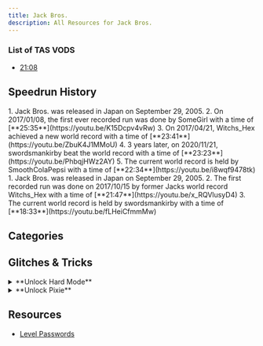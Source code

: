 ```yaml
---
title: Jack Bros.
description: All Resources for Jack Bros.
---
```



<DocsHero 
    content="Jack Bros. is a game released for the Virtual Boy in 1995. The game is played in an overhead style similar to the Gauntlet series."
    srcUrl={jackBrosCover}
    alt="Jack Bros. Cover"
/>

### List of TAS VODS
- [21:08](https://youtu.be/yguaX8mao8Y?si=bPWpr5GVectWd2O8)

<LinkCard title="Leaderboards" href="https://www.speedrun.com/jackbros" description="See all the submitted runs on Speedrun.com"/>

## Speedrun History

<Tabs>
<TabItem label="Beat the Game - Jacks">
<Steps>
1. Jack Bros. was released in Japan on September 29, 2005.
2. On 2017/01/08, the first ever recorded run was done by SomeGirl with a time of [**25:35**](https://youtu.be/K15Dcpv4vRw)
3. On 2017/04/21, Witchs_Hex achieved a new world record with a time of [**23:41**](https://youtu.be/ZbuK4J1MMoU)
4. 3 years later, on 2020/11/21, swordsmankirby beat the world record with a time of [**23:23**](https://youtu.be/PhbqjHWz2AY)
5. The current world record is held by SmoothColaPepsi with a time of [**22:34**](https://youtu.be/i8wqf9478tk)
</Steps>
</TabItem>

<TabItem label="Beat the Game - Pixie">
1. Jack Bros. was released in Japan on September 29, 2005.
2. The first recorded run was done on 2017/10/15 by former Jacks world record Witchs_Hex with a time of [**21:47**](https://youtu.be/x_RQVlusyD4)
3. The current world record is held by swordsmankirby with a time of [**18:33**](https://youtu.be/fLHeiCfmmMw)
</TabItem>
</Tabs>

## Categories
<CardGrid>
    <Card title="Beat the Game - Jacks"></Card>
    <Card title="Beat the Game - Pixie"></Card>
    <Card title="Hard Mode - Jacks"></Card>
    <Card title="Hard Mode - Pixie"></Card>
</CardGrid>

## Glitches & Tricks
<details>
<summary>**Unlock Hard Mode**</summary>
At the title screen use the left control pad to press Right (6), Left (3), Right (6)
</details>

<details>
<summary>**Unlock Pixie**</summary>
Enter 4649 at the password screen and confirm by holding L + R + Select + A
</details>

## Resources
- [Level Passwords](https://gamefaqs.gamespot.com/virtualboy/563917-jack-bros/cheats)